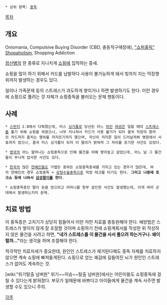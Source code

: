  * 상위 항목: [[중독]]

[[목차]]

== 개요 ==
Oniomania, Compulsive Buying Disorder (CBD, 충동적구매장애), [["쇼퍼홀릭" Shopaholism]], Shopping Addiction

[[정신병]]의 한 종류로 지나치게 [[쇼핑]]에 집착하는 증세.

쇼핑을 많이 하기 위해서 카드를 남발하다 사용이 불가능하게 돼서 빚까지 지는 막장행위까지 발생하는 경우도 있다.

일이나 가족문제 등의 스트레스가 과도하게 쌓이거나 하면 발생하기도 한다. 이런 경우에 쇼핑으로 풀려는 것 자체가 쇼핑중독을 불러오는 문제 행동이다.

== 사례 ==
 * [[스펀지]] 2.0에서 다뤄졌는데, 미스 [[싱가폴]]로 당선된 어느 [[미인]] [[여성]]은 일할 때의 [[스트레스]]를 풀기 위해 쇼핑을 하였으나, 너무 지나쳐서 카드가 사용 불가가 되자 결국 직장의 환자의 카드까지 훔치는 행위를 저지르기까지 했으며, 자신이 저지른 일이 드러날까봐 병원에서 사표까지 썼으나, 결국 미스 싱가폴이 되자 이 혐의가 밝혀져 그 자리를 포기한 사건도 있었다.

 * [[영국]]의 어느 할머니는 쇼핑중독으로 인해 물건을 아예 쌓아놓고 살았는데, 어느 날 그 물건들이 무너져 압사한 사건도 있다.

 * [[한국]]의 많은 [[연예인]]들도 가볍든 중하든 쇼핑중독증세를 가지고 있는 경우가 많은데, 여자 연예인의 경우 쇼핑중독 + [[성형수술]]중독으로 막장 테크를 타기도 한다. '''그리고 나중에 토크쇼 등에 나와서 [[감성팔이]]를 한다'''.

 * 쇼핑중독증인 딸이 돈을 얻으려고 어머니를 청부 살인한 사건도 발생했는데, 이게 여러 군데에서 발생하는지라 문제.

== 치료 방법 ==
이 중독증은 고치기가 상당히 힘들어서 이런 저런 치료를 총동원해야 한다. 예방법은 스트레스가 쌓이지 않게 잘 조절할 것이며 쇼핑하기 전에 쇼핑계획서를 작성한 뒤 작성하지 않은 물건을 사려고 하면, '''"내가 스트레스를 이 물건을 사서 풀으려 하는거구나. 왜이럴까..."'''라는 생각을 하며 조절해야 한다.

적극적인 치료자세가 중요한데, 원인인 스트레스가 제거된다해도 중독 자체를 치료하지 않으면 계속 쇼핑에 빠져들게된다. 쇼핑으로 얻는 쾌감에 길들여진 뇌가 원인인 스트레스가 없어도 계속하는 것.

[wiki:"위기탈출 넘버원" 위기~~이승~~탈출 넘버원]에서는 어린이들도 쇼핑중독에 걸릴 수 있다는게 밝혀졌다. 부모가 일때문에 바쁘다고 아이들에게 물건을 계속 사주면 발생할 수도 있으니 주의.

[[각주]]
